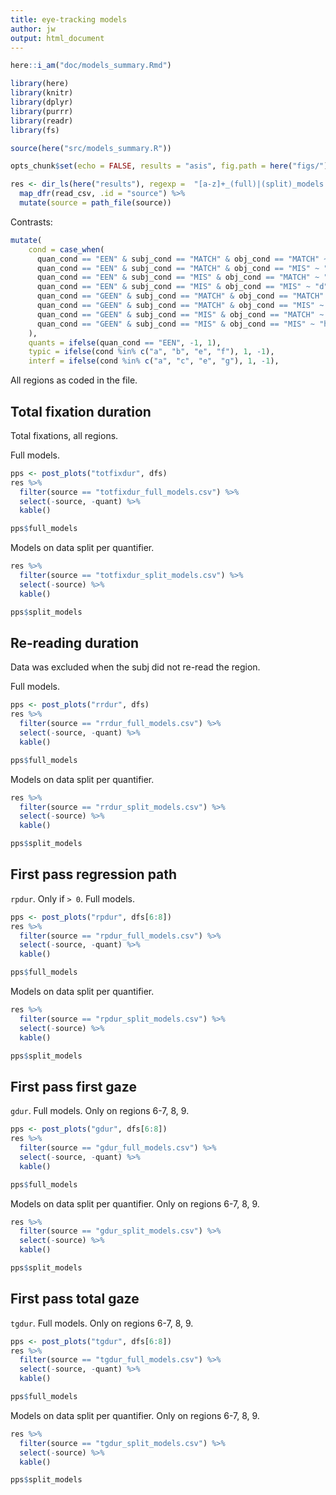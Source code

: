 ```yaml
---
title: eye-tracking models
author: jw
output: html_document
---
```


```r

here::i_am("doc/models_summary.Rmd")

library(here)
library(knitr)
library(dplyr)
library(purrr)
library(readr)
library(fs)

source(here("src/models_summary.R"))

opts_chunk$set(echo = FALSE, results = "asis", fig.path = here("figs/"))

res <- dir_ls(here("results"), regexp =  "[a-z]+_(full)|(split)_models.csv") %>%
  map_dfr(read_csv, .id = "source") %>%
  mutate(source = path_file(source))
```


Contrasts:

```r

mutate(
    cond = case_when(
      quan_cond == "EEN" & subj_cond == "MATCH" & obj_cond == "MATCH" ~ "a",
      quan_cond == "EEN" & subj_cond == "MATCH" & obj_cond == "MIS" ~ "b",
      quan_cond == "EEN" & subj_cond == "MIS" & obj_cond == "MATCH" ~ "c",
      quan_cond == "EEN" & subj_cond == "MIS" & obj_cond == "MIS" ~ "d",
      quan_cond == "GEEN" & subj_cond == "MATCH" & obj_cond == "MATCH" ~ "e",
      quan_cond == "GEEN" & subj_cond == "MATCH" & obj_cond == "MIS" ~ "f",
      quan_cond == "GEEN" & subj_cond == "MIS" & obj_cond == "MATCH" ~ "g",
      quan_cond == "GEEN" & subj_cond == "MIS" & obj_cond == "MIS" ~ "h"
    ),
    quants = ifelse(quan_cond == "EEN", -1, 1),
    typic = ifelse(cond %in% c("a", "b", "e", "f"), 1, -1),
    interf = ifelse(cond %in% c("a", "c", "e", "g"), 1, -1),
```

All regions as coded in the file.


## Total fixation duration

Total fixations, all regions.

Full models.

```r
pps <- post_plots("totfixdur", dfs)
res %>%
  filter(source == "totfixdur_full_models.csv") %>%
  select(-source, -quant) %>%
  kable()
```

```r
pps$full_models
```

Models on data split per quantifier.

```r
res %>%
  filter(source == "totfixdur_split_models.csv") %>%
  select(-source) %>%
  kable()
```

```r
pps$split_models
```

## Re-reading duration

Data was excluded when the subj did not re-read the region.

Full models.

```r
pps <- post_plots("rrdur", dfs)
res %>%
  filter(source == "rrdur_full_models.csv") %>%
  select(-source, -quant) %>%
  kable()
```

```r
pps$full_models
```

Models on data split per quantifier.

```r
res %>%
  filter(source == "rrdur_split_models.csv") %>%
  select(-source) %>%
  kable()
```


```r
pps$split_models
```

## First pass regression path

`rpdur`. Only if `> 0`. Full models.

```r
pps <- post_plots("rpdur", dfs[6:8])
res %>%
  filter(source == "rpdur_full_models.csv") %>%
  select(-source, -quant) %>%
  kable()
```

```r
pps$full_models
```

Models on data split per quantifier. 

```r
res %>%
  filter(source == "rpdur_split_models.csv") %>%
  select(-source) %>%
  kable()
```

```r
pps$split_models
```

## First pass first gaze

`gdur`. Full models. Only on regions 6-7, 8, 9.

```r
pps <- post_plots("gdur", dfs[6:8])
res %>%
  filter(source == "gdur_full_models.csv") %>%
  select(-source, -quant) %>%
  kable()
```

```r
pps$full_models
```
Models on data split per quantifier. Only on regions 6-7, 8, 9.

```r
res %>%
  filter(source == "gdur_split_models.csv") %>%
  select(-source) %>%
  kable()
```

```r
pps$split_models
```

## First pass total gaze

`tgdur`. Full models. Only on regions 6-7, 8, 9.

```r
pps <- post_plots("tgdur", dfs[6:8])
res %>%
  filter(source == "tgdur_full_models.csv") %>%
  select(-source, -quant) %>%
  kable()
```

```r
pps$full_models
```

Models on data split per quantifier. Only on regions 6-7, 8, 9.

```r
res %>%
  filter(source == "tgdur_split_models.csv") %>%
  select(-source) %>%
  kable()
```

```r
pps$split_models
```
